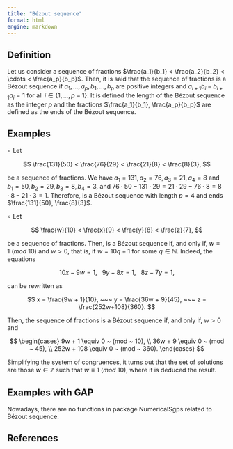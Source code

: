 ```yaml
---
title: "Bézout sequence"
format: html
engine: markdown
---
```


<!-- Definición de Num. Sem. -->

## Definition

Let us consider a sequence of fractions $\frac{a_1}{b_1} < \frac{a_2}{b_2} < \cdots < \frac{a_p}{b_p}$. Then, it is said that the sequence of fractions is a Bézout sequence if $a_1, \ldots, a_p, b_1, \ldots, b_p$ are positive integers and $a_{i+1}b_i - b_{i+1}a_i = 1$ for all $i \in \{1, \ldots, p-1\}$. It is defined the length of the Bézout sequence as the integer $p$ and the fractions $\frac{a_1}{b_1}, \frac{a_p}{b_p}$ are defined as the ends of the Bézout sequence.

## Examples

<!-- Ejemplo de Num. Sem. -->

$\circ$ Let

$$
\frac{131}{50} < \frac{76}{29} < \frac{21}{8} < \frac{8}{3}, 
$$

be a sequence of fractions. We have $a_1 = 131, a_2 = 76, a_3 = 21, a_4 = 8$ and $b_1 = 50, b_2 = 29, b_3 = 8, b_4 = 3$, and $76 \cdot 50 - 131 \cdot 29 = 21 \cdot 29 - 76 \cdot 8 = 8 \cdot 8 - 21 \cdot 3 = 1$. Therefore, is a Bézout sequence with length $p = 4$ and ends $\frac{131}{50}, \frac{8}{3}$.

$\circ$ Let

$$
\frac{w}{10} < \frac{x}{9} < \frac{y}{8} < \frac{z}{7},
$$

be a sequence of fractions. Then, is a Bézout sequence if, and only if, $w \equiv 1 ~ (mod ~ 10)$ and $w > 0$, that is, if $w = 10q + 1$ for some $q \in \mathbb{N}$. Indeed, the equations

$$
10x - 9w = 1, ~~~ 9y - 8x = 1, ~~~ 8z - 7y = 1,
$$

can be rewritten as

$$
x = \frac{9w + 1}{10}, ~~~ y = \frac{36w + 9}{45}, ~~~ z = \frac{252w+108}{360}.
$$

Then, the sequence of fractions is a Bézout sequence if, and only if, $w > 0$ and

$$
\begin{cases}
  9w + 1 \equiv 0 ~ (mod ~ 10), \\
  36w + 9 \equiv 0 ~ (mod ~ 45), \\
  252w + 108 \equiv 0 ~ (mod ~ 360).
\end{cases}
$$

Simplifying the system of congruences, it turns out that the set of solutions are those $w \in \mathbb{Z}$ such that $w \equiv 1 ~ (mod ~ 10)$, where it is deduced the result.

## Examples with GAP

Nowadays, there are no functions in package NumericalSgps related to Bézout sequence.

## References
